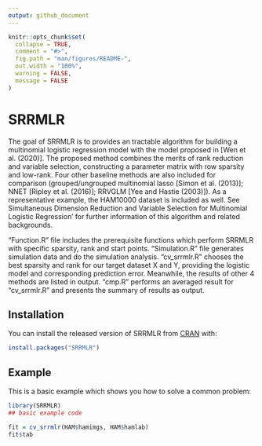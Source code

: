 ```yaml
---
output: github_document
---
```


<!-- README.md is generated from README.Rmd. Please edit that file -->

```r
knitr::opts_chunk$set(
  collapse = TRUE,
  comment = "#>",
  fig.path = "man/figures/README-",
  out.width = "100%",
  warning = FALSE,
  message = FALSE
)
```

# SRRMLR

<!-- badges: start -->
<!-- badges: end -->

The goal of SRRMLR is to provides an tractable algorithm for building a multinomial logistic regression model with the model proposed in [Wen et al. (2020)]. The proposed method combines the merits of rank reduction and variable selection, constructing a parameter matrix with row sparsity and low-rank. Four other baseline methods are also included for comparison (grouped/ungrouped multinomial lasso [Simon et al. (2013)]; NNET [Ripley et al. (2016)]; RRVGLM [Yee and Hastie (2003)]). As a representative example, the HAM10000 dataset is included as well. See Simultaneous Dimension Reduction and Variable Selection for Multinomial Logistic Regression' for further information of this algorithm and related backgrounds.

"Function.R" file includes the prerequisite functions which perform SRRMLR with specific sparsity, rank and start points.
"Simulation.R" file generates simulation data and do the simulation analysis.
"cv_srrmlr.R" chooses the best sparsity and rank for our target dataset X and Y, providing the logistic model and corresponding prediction error. Meanwhile, the results of other 4 methods are listed in output.
"cmp.R" performs an averaged result for "cv_srrmlr.R" and presents the summary of results as output.

## Installation

You can install the released version of SRRMLR from [CRAN](https://CRAN.R-project.org) with:

``` r
install.packages("SRRMLR")
```

## Example

This is a basic example which shows you how to solve a common problem:

```r
library(SRRMLR)
## basic example code

fit = cv_srrmlr(HAM$hamimgs, HAM$hamlab)
fit$tab
```

